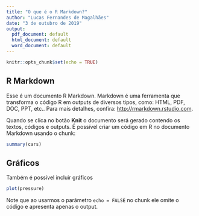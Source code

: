 ```yaml
---
title: "O que é o R Markdown?"
author: "Lucas Fernandes de Magalhães"
date: "3 de outubro de 2019"
output:
  pdf_document: default
  html_document: default
  word_document: default
---
```


```r
knitr::opts_chunk$set(echo = TRUE)
```

## R Markdown

Esse é um documento R Markdown. Markdown é uma ferramenta que transforma o código R em outputs de diversos tipos, como: HTML, PDF, DOC, PPT, etc.. Para mais detalhes, confira: <http://rmarkdown.rstudio.com>.

Quando se clica no botão **Knit** o documento será gerado contendo os textos, códigos e outputs.  É possível criar um código em R no documento Markdown usando o chunk:

```r
summary(cars)
```

## Gráficos

Também é possível incluir gráficos

```r
plot(pressure)
```

Note que ao usarmos o parâmetro `echo = FALSE` no chunk ele omite o código e apresenta apenas o output.

